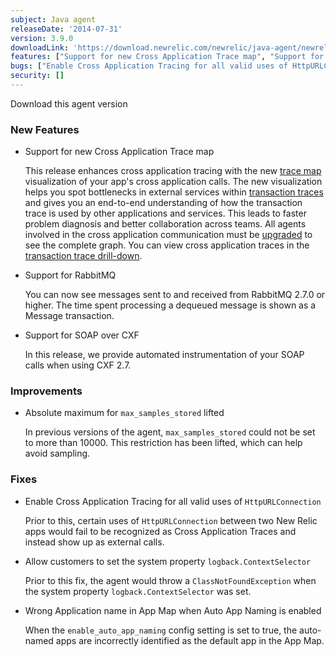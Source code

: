 ```yaml
---
subject: Java agent
releaseDate: '2014-07-31'
version: 3.9.0
downloadLink: 'https://download.newrelic.com/newrelic/java-agent/newrelic-agent/3.9.0/'
features: ["Support for new Cross Application Trace map", "Support for RabbitMQ", "Support for SOAP over CXF", "Absolute maximum for max_samples_stored lifted"]
bugs: ["Enable Cross Application Tracing for all valid uses of HttpURLConnection", "Allow setting the logback.ContextSelector system property", "Wrong Application name in App Map when Auto App Naming is enabled"]
security: []
---
```


<ButtonGroup>
  <ButtonLink
    role="button"
    to="https://download.newrelic.com/newrelic/java-agent/newrelic-agent/3.9.0/"
    variant="primary"
  >
    Download this agent version
  </ButtonLink>
</ButtonGroup>

### New Features

* Support for new Cross Application Trace map

  This release enhances cross application tracing with the new [trace map](/docs/apm/traces/cross-application-traces/viewing-cross-application-traces#cat-trace-tab) visualization of your app's cross application calls. The new visualization helps you spot bottlenecks in external services within [transaction traces](/docs/apm/traces/transaction-traces/transaction-traces) and gives you an end-to-end understanding of how the transaction trace is used by other applications and services. This leads to faster problem diagnosis and better collaboration across teams. All agents involved in the cross application communication must be [upgraded](/docs/apm/traces/cross-application-traces/troubleshooting-cross-application-traces#agents) to see the complete graph. You can view cross application traces in the [transaction trace drill-down](/docs/apm/traces/cross-application-traces/viewing-cross-application-traces#cat-trace-tab).
* Support for RabbitMQ

  You can now see messages sent to and received from RabbitMQ 2.7.0 or higher. The time spent processing a dequeued message is shown as a Message transaction.
* Support for SOAP over CXF

  In this release, we provide automated instrumentation of your SOAP calls when using CXF 2.7.

### Improvements

* Absolute maximum for `max_samples_stored` lifted

  In previous versions of the agent, `max_samples_stored` could not be set to more than 10000. This restriction has been lifted, which can help avoid sampling.

### Fixes

* Enable Cross Application Tracing for all valid uses of `HttpURLConnection`

  Prior to this, certain uses of `HttpURLConnection` between two New Relic apps would fail to be recognized as Cross Application Traces and instead show up as external calls.
* Allow customers to set the system property `logback.ContextSelector`

  Prior to this fix, the agent would throw a `ClassNotFoundException` when the system property `logback.ContextSelector` was set.
* Wrong Application name in App Map when Auto App Naming is enabled

  When the `enable_auto_app_naming` config setting is set to true, the auto-named apps are incorrectly identified as the default app in the App Map.
